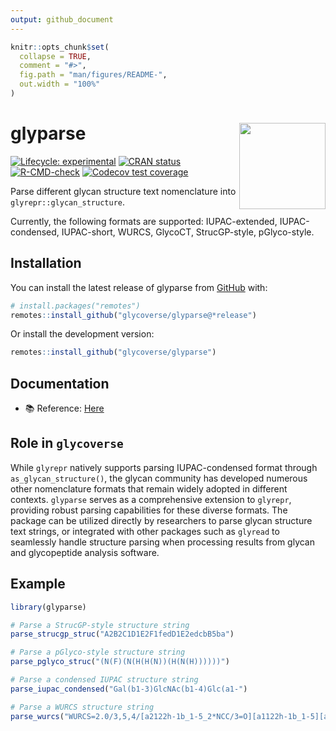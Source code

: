 ```yaml
---
output: github_document
---
```


<!-- README.md is generated from README.Rmd. Please edit that file -->

```r
knitr::opts_chunk$set(
  collapse = TRUE,
  comment = "#>",
  fig.path = "man/figures/README-",
  out.width = "100%"
)
```

# glyparse <a href="https://glycoverse.github.io/glyparse/"><img src="man/figures/logo.png" align="right" height="138" /></a>

<!-- badges: start -->
[![Lifecycle: experimental](https://img.shields.io/badge/lifecycle-experimental-orange.svg)](https://lifecycle.r-lib.org/articles/stages.html#experimental)
[![CRAN status](https://www.r-pkg.org/badges/version/glyparse)](https://CRAN.R-project.org/package=glyparse)
[![R-CMD-check](https://github.com/glycoverse/glyparse/actions/workflows/R-CMD-check.yaml/badge.svg)](https://github.com/glycoverse/glyparse/actions/workflows/R-CMD-check.yaml)
[![Codecov test coverage](https://codecov.io/gh/glycoverse/glyparse/graph/badge.svg)](https://app.codecov.io/gh/glycoverse/glyparse)
<!-- badges: end -->

Parse different glycan structure text nomenclature into `glyrepr::glycan_structure`.

Currently, the following formats are supported: IUPAC-extended, IUPAC-condensed,
IUPAC-short, WURCS, GlycoCT, StrucGP-style, pGlyco-style.

## Installation

You can install the latest release of glyparse from [GitHub](https://github.com/) with:

``` r
# install.packages("remotes")
remotes::install_github("glycoverse/glyparse@*release")
```

Or install the development version:

``` r
remotes::install_github("glycoverse/glyparse")
```

## Documentation

- 📚 Reference: [Here](https://glycoverse.github.io/glyparse/reference/index.html)

## Role in `glycoverse`

While `glyrepr` natively supports parsing IUPAC-condensed format through `as_glycan_structure()`,
the glycan community has developed numerous other nomenclature formats
that remain widely adopted in different contexts.
`glyparse` serves as a comprehensive extension to `glyrepr`, 
providing robust parsing capabilities for these diverse formats.
The package can be utilized directly by researchers to parse glycan structure text strings,
or integrated with other packages such as `glyread` to seamlessly handle 
structure parsing when processing results from glycan and glycopeptide analysis software.

## Example

```r
library(glyparse)
```

```r
# Parse a StrucGP-style structure string
parse_strucgp_struc("A2B2C1D1E2F1fedD1E2edcbB5ba")
```

```r
# Parse a pGlyco-style structure string
parse_pglyco_struc("(N(F)(N(H(H(N))(H(N(H))))))")
```

```r
# Parse a condensed IUPAC structure string
parse_iupac_condensed("Gal(b1-3)GlcNAc(b1-4)Glc(a1-")
```

```r
# Parse a WURCS structure string
parse_wurcs("WURCS=2.0/3,5,4/[a2122h-1b_1-5_2*NCC/3=O][a1122h-1b_1-5][a1122h-1a_1-5]/1-1-2-3-3/a4-b1_b4-c1_c3-d1_c6-e1")
```